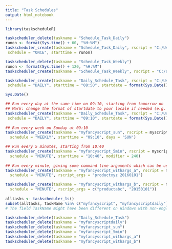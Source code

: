---
title: "Task Schedules"
output: html_notebook
---

```{r Task Schedule Management}
library(taskscheduleR)

taskscheduler_delete(taskname = "Schedule_Task_Daily")
runon <- format(Sys.time() + 60, "%H:%M")
taskscheduler_create(taskname = "Schedule_Task_Daily", rscript = "C:/Users/lisal/Desktop/R_Schedule_Reports/Scheduled_Report_Daily.R", 
 schedule = "ONCE", starttime = runon)

taskscheduler_delete(taskname = "Schedule_Task_Weekly")
runon <- format(Sys.time() + 120, "%H:%M")
taskscheduler_create(taskname = "Schedule_Task_Weekly", rscript = "C:/Users/lisal/Desktop/R_Schedule_Reports/Scheduled_Report_Weekly.R", schedule = "ONCE", starttime = runon)

taskscheduler_create(taskname = "Daily_Schedule_Task", rscript = "C:/Users/lisal/Desktop/R_Schedule_Reports/Scheduled_Report_Daily.R", 
 schedule = "DAILY", starttime = "08:50", startdate = format(Sys.Date() + 1, "%d/%m/%Y"))

Sys.Date()
```

```{r Ready to go Code}
## Run every day at the same time on 09:10, starting from tomorrow on
## Mark: change the format of startdate to your locale if needed (e.g. US: %m/%d/%Y)
taskscheduler_create(taskname = "Daily_Schedule_Task", rscript = "C:/Users/lisal/Desktop/R_Schedule_Reports/Scheduled_Report_Daily.R", 
 schedule = "DAILY", starttime = "09:10", startdate = format(Sys.Date() + 1, "%d/%m/%Y"))
 
## Run every week on Sunday at 09:10
taskscheduler_create(taskname = "myfancyscript_sun", rscript = myscript, 
  schedule = "WEEKLY", starttime = "09:10", days = 'SUN')

## Run every 5 minutes, starting from 10:40
taskscheduler_create(taskname = "myfancyscript_5min", rscript = myscript,
  schedule = "MINUTE", starttime = "10:40", modifier = 240)
  
## Run every minute, giving some command line arguments which can be used in the script itself
taskscheduler_create(taskname = "myfancyscript_withargs_a", rscript = myscript,
  schedule = "MINUTE", rscript_args = "productxyz 20160101")

taskscheduler_create(taskname = "myfancyscript_withargs_b", rscript = myscript,
  schedule = "MINUTE", rscript_args = c("productabc", "20150101"))
  
alltasks <- taskscheduler_ls()
subset(alltasks, TaskName %in% c("myfancyscript", "myfancyscriptdaily"))
# The field TaskName might have been different on Windows with non-english language locale

taskscheduler_delete(taskname = "Daily_Schedule_Task")
taskscheduler_delete(taskname = "myfancyscriptdaily")
taskscheduler_delete(taskname = "myfancyscript_sun")
taskscheduler_delete(taskname = "myfancyscript_5min")
taskscheduler_delete(taskname = "myfancyscript_withargs_a")
taskscheduler_delete(taskname = "myfancyscript_withargs_b")
```

